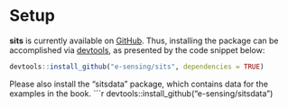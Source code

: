# Setup {-}

**sits** is currently available on [GitHub](https://github.com/e-sensing/sits). Thus, installing the package can be accomplished via [devtools](https://cran.r-project.org/web/packages/devtools/index.html), as presented by the code snippet below:

```r
devtools::install_github("e-sensing/sits", dependencies = TRUE)
```

Please also install the "sitsdata" package, which contains data for the examples in the book.
```r
devtools::install_github("e-sensing/sitsdata")



